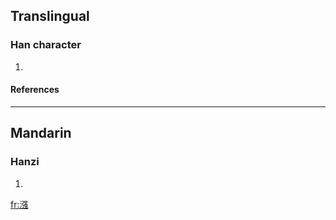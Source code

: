 ==Translingual==
===Han character===
{{Han char|rn=85|rad=水|as=11|sn=14|four=3213<sub>7</sub>|canj=水弓戈戈 (ENII), 水弓口戈 (ENRI), X水弓口戈 (XENRI)}}
# {{defn|Han|sort=水11}}
====References====
{{Han ref|kx=0645.170|dkj=18124|hdz=31733.030|uh=6F12|ud=28434|bh=E27C|bd=57980}}

----
==Mandarin==
===Hanzi===
{{cmn-hanzi|pin=[[qiáng]] ([[qiang2]])|wg=ch'iang<sup>2</sup>}}
# {{defn|Mandarin}}

[[fr:漒]]